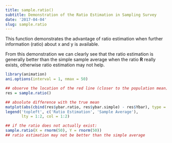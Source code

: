 ```yaml
---
title: sample.ratio()
subtitle: Demonstration of the Ratio Estimation in Sampling Survey
date: '2017-04-04'
slug: sample.ratio
---
```


This function demonstrates the advantage of ratio estimation when further
information (ratio) about x and y is available.

From this demonstration we can clearly see that the ratio estimation is
generally better than the simple sample average when the ratio **R**
really exists, otherwise ratio estimation may not help.
 
```r
library(animation)
ani.options(interval = 1, nmax = 50)

## observe the location of the red line (closer to the population mean)
res = sample.ratio()

## absolute difference with the true mean
matplot(abs(cbind(res$ybar.ratio, res$ybar.simple) - res$Ybar), type = 'l')
legend('topleft', c('Ratio Estimation', 'Sample Average'),
       lty = 1:2, col = 1:2)
```

```r
## if the ratio does not actually exist:
sample.ratio(X = rnorm(50), Y = rnorm(50))
## ratio estimation may not be better than the simple average
```
